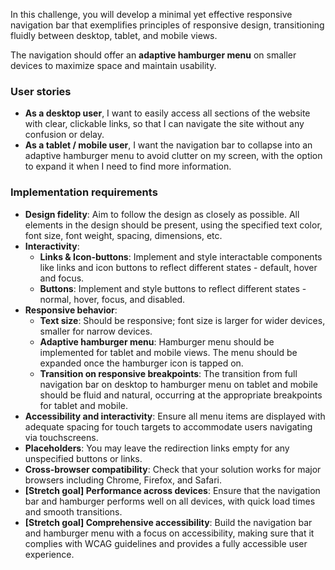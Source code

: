 In this challenge, you will develop a minimal yet effective responsive navigation bar that exemplifies principles of responsive design, transitioning fluidly between desktop, tablet, and mobile views.

The navigation should offer an **adaptive hamburger menu** on smaller devices to maximize space and maintain usability.

### User stories

- **As a desktop user**, I want to easily access all sections of the website with clear, clickable links, so that I can navigate the site without any confusion or delay.
- **As a tablet / mobile user**, I want the navigation bar to collapse into an adaptive hamburger menu to avoid clutter on my screen, with the option to expand it when I need to find more information.

### Implementation requirements

- **Design fidelity**: Aim to follow the design as closely as possible. All elements in the design should be present, using the specified text color, font size, font weight, spacing, dimensions, etc.
- **Interactivity**:
  - **Links & Icon-buttons**: Implement and style interactable components like links and icon buttons to reflect different states - default, hover and focus.
  - **Buttons**: Implement and style buttons to reflect different states - normal, hover, focus, and disabled.
- **Responsive behavior**:
  - **Text size**: Should be responsive; font size is larger for wider devices, smaller for narrow devices.
  - **Adaptive hamburger menu**: Hamburger menu should be implemented for tablet and mobile views. The menu should be expanded once the hamburger icon is tapped on.
  - **Transition on responsive breakpoints**: The transition from full navigation bar on desktop to hamburger menu on tablet and mobile should be fluid and natural, occurring at the appropriate breakpoints for tablet and mobile.
- **Accessibility and interactivity**: Ensure all menu items are displayed with adequate spacing for touch targets to accommodate users navigating via touchscreens.
- **Placeholders**: You may leave the redirection links empty for any unspecified buttons or links.
- **Cross-browser compatibility**: Check that your solution works for major browsers including Chrome, Firefox, and Safari.
- **[Stretch goal] Performance across devices**: Ensure that the navigation bar and hamburger performs well on all devices, with quick load times and smooth transitions.
- **[Stretch goal] Comprehensive accessibility**: Build the navigation bar and hamburger menu with a focus on accessibility, making sure that it complies with WCAG guidelines and provides a fully accessible user experience.
